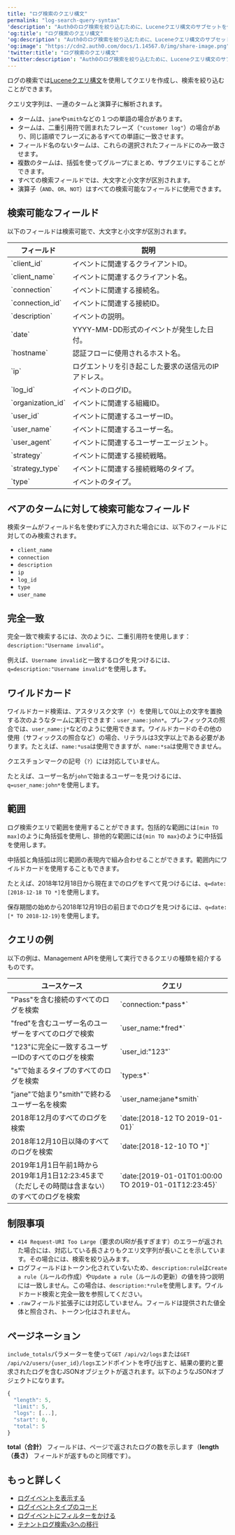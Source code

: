 ```yaml
---
title: "ログ検索のクエリ構文"
permalink: "log-search-query-syntax"
'description': "Auth0のログ検索を絞り込むために、Luceneクエリ構文のサブセットを使用した検索クエリ構文について説明します。"
'og:title': "ログ検索のクエリ構文"
'og:description': "Auth0のログ検索を絞り込むために、Luceneクエリ構文のサブセットを使用した検索クエリ構文について説明します。"
'og:image': "https://cdn2.auth0.com/docs/1.14567.0/img/share-image.png"
'twitter:title': "ログ検索のクエリ構文"
'twitter:description': "Auth0のログ検索を絞り込むために、Luceneクエリ構文のサブセットを使用した検索クエリ構文について説明します。"
---
```


ログの検索では[Luceneクエリ構文](http://www.lucenetutorial.com/lucene-query-syntax.html)を使用してクエリを作成し、検索を絞り込むことができます。

クエリ文字列は、一連のタームと演算子に解析されます。

* タームは、`jane`や`smith`などの１つの単語の場合があります。
* タームは、二重引用符で囲まれたフレーズ（`"customer log"`）の場合があり、同じ語順でフレーズにあるすべての単語に一致させます。
* フィールド名のないタームは、これらの選択されたフィールドにのみ一致させます。
* 複数のタームは、括弧を使ってグループにまとめ、サブクエリにすることができます。
* すべての検索フィールドでは、大文字と小文字が区別されます。
* 演算子（`AND`、`OR`、`NOT`）はすべての検索可能なフィールドに使用できます。

## 検索可能なフィールド

以下のフィールドは検索可能で、大文字と小文字が区別されます。

<table class="table"><thead>
<tr>
<th><strong>フィールド</strong></th>
<th><strong>説明</strong></th>
</tr>
</thead>
<tbody>
<tr>
<td>`client_id`</td>
<td>イベントに関連するクライアントID。</td>
</tr>
<tr>
<td>`client_name`</td>
<td>イベントに関連するクライアント名。</td>
</tr>
<tr>
<td>`connection`</td>
<td>イベントに関連する接続名。</td>
</tr>
<tr>
<td>`connection_id`</td>
<td>イベントに関連する接続ID。</td>
</tr>
<tr>
<td>`description`</td>
<td>イベントの説明。</td>
</tr>
<tr>
<td>`date`</td>
<td>YYYY-MM-DD形式のイベントが発生した日付。</td>
</tr>
<tr>
<td>`hostname`</td>
<td>認証フローに使用されるホスト名。</td>
</tr>
<tr>
<td>`ip`</td>
<td>ログエントリを引き起こした要求の送信元のIPアドレス。</td>
</tr>
<tr>
<td>`log_id`</td>
<td>イベントのログID。</td>
</tr>
<tr>
<td>`organization_id`</td>
<td>イベントに関連する組織ID。</td>
</tr>
<tr>
<td>`user_id`</td>
<td>イベントに関連するユーザーID。</td>
</tr>
<tr>
<td>`user_name`</td>
<td>イベントに関連するユーザー名。</td>
</tr>
<tr>
<td>`user_agent`</td>
<td>イベントに関連するユーザーエージェント。</td>
</tr>
<tr>
<td>`strategy`</td>
<td>イベントに関連する接続戦略。</td>
</tr>
<tr>
<td>`strategy_type`</td>
<td>イベントに関連する接続戦略のタイプ。</td>
</tr>
<tr>
<td>`type`</td>
<td>イベントのタイプ。</td>
</tr>
</tbody>
</table>

## ベアのタームに対して検索可能なフィールド

検索タームがフィールド名を使わずに入力された場合には、以下のフィールドに対してのみ検索されます。

* `client_name`
* `connection`
* `description`
* `ip`
* `log_id`
* `type`
* `user_name`

## 完全一致

完全一致で検索するには、次のように、二重引用符を使用します：`description:"Username invalid"`。

例えば、`Username invalid`と一致するログを見つけるには、`q=description:"Username invalid"`を使用します。

## ワイルドカード

ワイルドカード検索は、アスタリスク文字（`*`）を使用して0以上の文字を置換する次のようなタームに実行できます：`user_name:john*`。プレフィックスの照合では、`user_name:j*`などのように使用できます。ワイルドカードのその他の使用（サフィックスの照合など）の場合、リテラルは3文字以上である必要があります。たとえば、`name:*usa`は使用できますが、`name:*sa`は使用できません。

クエスチョンマークの記号（`?`）には対応していません。

たとえば、ユーザー名が`john`で始まるユーザーを見つけるには、`q=user_name:john*`を使用します。

## 範囲

ログ検索クエリで範囲を使用することができます。包括的な範囲には`[min TO max]`のように角括弧を使用し、排他的な範囲には`{min TO max}`のように中括弧を使用します。

中括弧と角括弧は同じ範囲の表現内で組み合わせることができます。範囲内にワイルドカードを使用することもできます。

たとえば、2018年12月18日から現在までのログをすべて見つけるには、`q=date:[2018-12-18 TO *]`を使用します。

保存期間の始めから2018年12月19日の前日までのログを見つけるには、`q=date:[* TO 2018-12-19}`を使用します。

## クエリの例

以下の例は、<Tooltip data-tooltip-id="react-containers-DefinitionTooltip-0" href="/docs/ja-jp/glossary?term=management-api" tip="Management API: 顧客が管理タスクを実行できるようにするための製品。" cta="用語集の表示">Management API</Tooltip>を使用して実行できるクエリの種類を紹介するものです。

<table class="table"><thead>
<tr>
<th>ユースケース</th>
<th>クエリ</th>
</tr>
</thead>
<tbody>
<tr>
<td>"Pass"を含む接続のすべてのログを検索</td>
<td>`connection:*pass*`</td>
</tr>
<tr>
<td>"fred"を含むユーザー名のユーザーをすべてのログで検索</td>
<td>`user_name:*fred*`</td>
</tr>
<tr>
<td>"123"に完全に一致するユーザーIDのすべてのログを検索</td>
<td>`user_id:"123"`</td>
</tr>
<tr>
<td>"s"で始まるタイプのすべてのログを検索</td>
<td>`type:s*`</td>
</tr>
<tr>
<td>"jane"で始まり"smith"で終わるユーザー名を検索</td>
<td>`user_name:jane*smith`</td>
</tr>
<tr>
<td>2018年12月のすべてのログを検索</td>
<td>`date:[2018-12 TO 2019-01-01}`</td>
</tr>
<tr>
<td>2018年12月10日以降のすべてのログを検索</td>
<td>`date:[2018-12-10 TO *]`</td>
</tr>
<tr>
<td>2019年1月1日午前1時から2019年1月1日12:23:45まで（ただしその時間は含まない）のすべてのログを検索</td>
<td>`date:[2019-01-01T01:00:00 TO 2019-01-01T12:23:45}`</td>
</tr>
</tbody>
</table>

## 制限事項

* `414 Request-URI Too Large`（要求のURIが長すぎます）のエラーが返された場合には、対応している長さよりもクエリ文字列が長いことを示しています。その場合には、検索を絞り込みます。
* ログフィールドはトークン化されていないため、`description:rule`は`Create a rule`（ルールの作成）や`Update a rule`（ルールの更新）の値を持つ説明には一致しません。この場合は、`description:*rule`を使用します。ワイルドカード検索と完全一致を参照してください。
* `.raw`フィールド拡張子には対応していません。フィールドは提供された値全体と照合され、トークン化はされません。

## ページネーション

`include_totals`パラメーターを使って`GET /api/v2/logs`または`GET /api/v2/users/{user_id}/logs`エンドポイントを呼び出すと、結果の要約と要求されたログを含むJSONオブジェクトが返されます。以下のようなJSONオブジェクトになります。

```javascript lines
{
  "length": 5,
  "limit": 5,
  "logs": [...],
  "start": 0,
  "total": 5
}
```

**total（合計）** フィールドは、ページで返されたログの数を示します（**length（長さ）** フィールドが返すものと同様です）。

## もっと詳しく

* [ログイベントを表示する](/docs/ja-jp/deploy-monitor/logs/view-log-events)
* [ログイベントタイプのコード](/docs/ja-jp/deploy-monitor/logs/log-event-type-codes)
* [ログイベントにフィルターをかける](/docs/ja-jp/deploy-monitor/logs/log-event-filters)
* [テナントログ検索v3への移行](/docs/ja-jp/troubleshoot/product-lifecycle/past-migrations/migrate-to-tenant-log-search-v3)